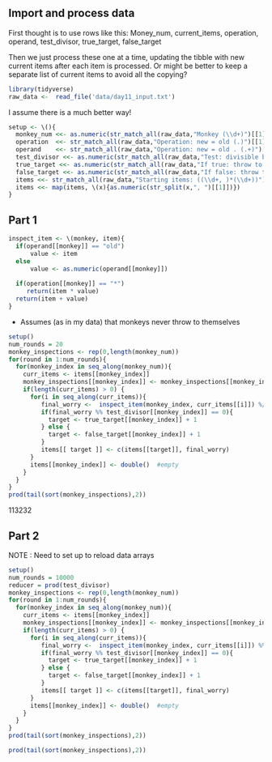  
## Import and process data
 
First thought is to use rows like this:
Money_num, current_items, operation, operand, test_divisor, true_target, false_target

Then we just process these one at a time, updating the tibble with new current items after each item is processed. Or might be better to keep a separate list of current items to avoid all the copying?


```r
library(tidyverse)
raw_data <-  read_file('data/day11_input.txt')
```
 
I assume there is a much better way!

```r
setup <- \(){
  monkey_num <<- as.numeric(str_match_all(raw_data,"Monkey (\\d+)")[[1]][,2])
  operation  <<- str_match_all(raw_data,"Operation: new = old (.)")[[1]][,2]
  operand    <<- str_match_all(raw_data,"Operation: new = old . (.+)")[[1]][,2]
  test_divisor <<- as.numeric(str_match_all(raw_data,"Test: divisible by (\\d+)")[[1]][,2])
  true_target <<- as.numeric(str_match_all(raw_data,"If true: throw to monkey (\\d+)")[[1]][,2])
  false_target <<- as.numeric(str_match_all(raw_data,"If false: throw to monkey (\\d+)")[[1]][,2])
  items <<- str_match_all(raw_data,"Starting items: ((\\d+, )*(\\d+))") [[1]][,2]
  items <<- map(items, \(x){as.numeric(str_split(x,", ")[[1]])})
}

```


## Part 1



```r
inspect_item <- \(monkey, item){
  if(operand[[monkey]] == "old")
      value <- item
  else
      value <- as.numeric(operand[[monkey]])
  
  if(operation[[monkey]] == "*")
     return(item * value)
  return(item + value)
}

```

* Assumes (as in my data) that monkeys never throw to themselves

```r
setup()
num_rounds = 20
monkey_inspections <- rep(0,length(monkey_num))
for(round in 1:num_rounds){
  for(monkey_index in seq_along(monkey_num)){
    curr_items <- items[[monkey_index]]
    monkey_inspections[[monkey_index]] <- monkey_inspections[[monkey_index]] + length(curr_items)
    if(length(curr_items) > 0) {
      for(i in seq_along(curr_items)){
         final_worry <-  inspect_item(monkey_index, curr_items[[i]]) %/% 3
         if(final_worry %% test_divisor[[monkey_index]] == 0){
           target <- true_target[[monkey_index]] + 1
         } else {
           target <- false_target[[monkey_index]] + 1
         }
         items[[ target ]] <- c(items[[target]], final_worry)
      }
      items[[monkey_index]] <- double()  #empty 
    }
  }
}
prod(tail(sort(monkey_inspections),2))    
```

 
113232


## Part 2 

NOTE : Need to set up to reload data arrays

```r
setup()
num_rounds = 10000
reducer = prod(test_divisor)
monkey_inspections <- rep(0,length(monkey_num))
for(round in 1:num_rounds){
  for(monkey_index in seq_along(monkey_num)){
    curr_items <- items[[monkey_index]]
    monkey_inspections[[monkey_index]] <- monkey_inspections[[monkey_index]] + length(curr_items)
    if(length(curr_items) > 0) {
      for(i in seq_along(curr_items)){
         final_worry <-  inspect_item(monkey_index, curr_items[[i]]) %% reducer
         if(final_worry %% test_divisor[[monkey_index]] == 0){
           target <- true_target[[monkey_index]] + 1
         } else {
           target <- false_target[[monkey_index]] + 1
         }
         items[[ target ]] <- c(items[[target]], final_worry)
      }
      items[[monkey_index]] <- double()  #empty 
    }
  }
}
prod(tail(sort(monkey_inspections),2))
```

```r
prod(tail(sort(monkey_inspections),2))
```


 